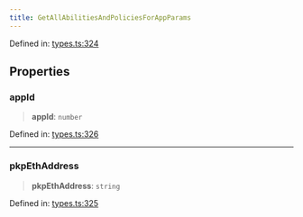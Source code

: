 ```yaml
---
title: GetAllAbilitiesAndPoliciesForAppParams
---
```


Defined in: [types.ts:324](https://github.com/LIT-Protocol/Vincent/blob/5462864f5b471985671134e594d93faefcbfeb7e/packages/libs/contracts-sdk/src/types.ts#L324)

## Properties

### appId

> **appId**: `number`

Defined in: [types.ts:326](https://github.com/LIT-Protocol/Vincent/blob/5462864f5b471985671134e594d93faefcbfeb7e/packages/libs/contracts-sdk/src/types.ts#L326)

***

### pkpEthAddress

> **pkpEthAddress**: `string`

Defined in: [types.ts:325](https://github.com/LIT-Protocol/Vincent/blob/5462864f5b471985671134e594d93faefcbfeb7e/packages/libs/contracts-sdk/src/types.ts#L325)
